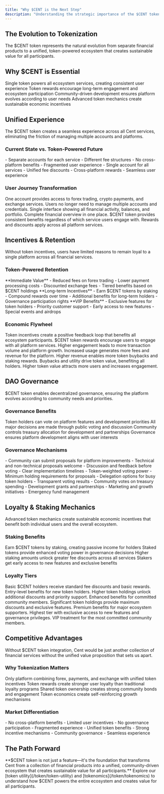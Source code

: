 ```yaml
---
title: "Why $CENT is the Next Step"
description: "Understanding the strategic importance of the $CENT token for ecosystem growth"
---
```


## The Evolution to Tokenization

<Card title="From Products to Ecosystem" icon="puzzle-piece" horizontal>
  The $CENT token represents the natural evolution from separate financial
  products to a unified, token-powered ecosystem that creates sustainable value
  for all participants.
</Card>

## Why $CENT is Essential

<CardGroup cols={2}>
  <Card title="Unified Experience" icon="link">
    Single token powers all ecosystem services, creating consistent user
    experience
  </Card>
  <Card title="Incentives & Retention" icon="gift">
    Token rewards encourage long-term engagement and ecosystem participation
  </Card>
  <Card title="DAO Governance" icon="vote-yea">
    Community-driven development ensures platform evolves according to user
    needs
  </Card>
  <Card title="Loyalty & Staking" icon="lock">
    Advanced token mechanics create sustainable economic incentives
  </Card>
</CardGroup>

## Unified Experience

<Info>
  The $CENT token creates a seamless experience across all Cent services,
  eliminating the friction of managing multiple accounts and platforms.
</Info>

### Current State vs. Token-Powered Future

<Columns cols={2}>
  <Card title="Current State" icon="times">
    - Separate accounts for each service - Different fee structures - No
    cross-platform benefits - Fragmented user experience
  </Card>
  <Card title="With $CENT" icon="check">
    - Single account for all services - Unified fee discounts - Cross-platform
    rewards - Seamless user experience
  </Card>
</Columns>

### User Journey Transformation

<Steps>
  <Step title="Single Sign-On">
    One account provides access to forex trading, crypto payments, and exchange
    services.
    <Check>
      Users no longer need to manage multiple accounts and credentials.
    </Check>
  </Step>

  <Step title="Unified Dashboard">
    Single interface showing all financial activity, balances, and portfolio.
    <Check>Complete financial overview in one place.</Check>
  </Step>

  <Step title="Cross-Platform Benefits">
    $CENT token provides consistent benefits regardless of which service users
    engage with.
    <Check>Rewards and discounts apply across all platform services.</Check>
  </Step>
</Steps>

## Incentives & Retention

<Warning>
  Without token incentives, users have limited reasons to remain loyal to a
  single platform across all financial services.
</Warning>

### Token-Powered Retention

<AccordionGroup>
  <Accordion title="Fee Discounts" icon="percent">
    **Immediate Value** - Reduced fees on forex trading - Lower payment
    processing costs - Discounted exchange fees - Tiered benefits based on $CENT
    holdings
  </Accordion>

  <Accordion title="Staking Rewards" icon="coins">
    **Long-term Incentives** - Earn $CENT tokens by staking - Compound rewards
    over time - Additional benefits for long-term holders - Governance
    participation rights
  </Accordion>

  <Accordion title="Loyalty Programs" icon="star">
    **VIP Benefits** - Exclusive features for token holders - Priority customer
    support - Early access to new features - Special events and airdrops
  </Accordion>
</AccordionGroup>

### Economic Flywheel

<Card title="Self-Reinforcing Growth" icon="sync" horizontal>
  Token incentives create a positive feedback loop that benefits all ecosystem
  participants.
</Card>

<Steps>
  <Step title="User Engagement">
    $CENT token rewards encourage users to engage with all platform services.
    <Check>
      Higher engagement leads to more transaction volume and platform growth.
    </Check>
  </Step>

  <Step title="Revenue Generation">
    Increased usage generates more fees and revenue for the platform.
    <Check>
      Higher revenue enables more token buybacks and staking rewards.
    </Check>
  </Step>

  <Step title="Token Value Appreciation">
    Buybacks and utility drive token value, benefiting all holders.
    <Check>
      Higher token value attracts more users and increases engagement.
    </Check>
  </Step>
</Steps>

## DAO Governance

<Card title="Community-Driven Development" icon="users" horizontal>
  $CENT token enables decentralized governance, ensuring the platform evolves
  according to community needs and priorities.
</Card>

### Governance Benefits

<Columns cols={2}>
  <Card title="User Voice" icon="microphone">
    Token holders can vote on platform features and development priorities
  </Card>
  <Card title="Transparent Decisions" icon="eye">
    All major decisions are made through public voting and discussion
  </Card>
  <Card title="Treasury Management" icon="wallet">
    Community controls treasury allocation for development and partnerships
  </Card>
  <Card title="Long-term Alignment" icon="target">
    Governance ensures platform development aligns with user interests
  </Card>
</Columns>

### Governance Mechanisms

<AccordionGroup>
  <Accordion title="Proposal System" icon="file-text">
    - Community can submit proposals for platform improvements - Technical and
    non-technical proposals welcome - Discussion and feedback before voting -
    Clear implementation timelines
  </Accordion>

  <Accordion title="Voting Rights" icon="vote-yea">
    - Token-weighted voting power - Minimum holding requirements for proposals -
    Delegation options for busy token holders - Transparent voting results
  </Accordion>

  <Accordion title="Treasury Allocation" icon="coins">
    - Community votes on treasury spending - Development grants and partnerships
    - Marketing and growth initiatives - Emergency fund management
  </Accordion>
</AccordionGroup>

## Loyalty & Staking Mechanics

<Info>
  Advanced token mechanics create sustainable economic incentives that benefit
  both individual users and the overall ecosystem.
</Info>

### Staking Benefits

<CardGroup cols={2}>
  <Card title="Passive Income" icon="coins">
    Earn $CENT tokens by staking, creating passive income for holders
  </Card>
  <Card title="Governance Power" icon="vote-yea">
    Staked tokens provide enhanced voting power in governance decisions
  </Card>
  <Card title="Fee Discounts" icon="percent">
    Higher staking amounts unlock greater fee discounts across all services
  </Card>
  <Card title="Exclusive Access" icon="star">
    Stakers get early access to new features and exclusive benefits
  </Card>
</CardGroup>

### Loyalty Tiers

<Steps>
  <Step title="Bronze Tier">
    Basic $CENT holders receive standard fee discounts and basic rewards.
    <Check>Entry-level benefits for new token holders.</Check>
  </Step>

  <Step title="Silver Tier">
    Higher token holdings unlock additional discounts and priority support.
    <Check>Enhanced benefits for committed community members.</Check>
  </Step>

  <Step title="Gold Tier">
    Significant token holdings provide maximum discounts and exclusive features.
    <Check>Premium benefits for major ecosystem supporters.</Check>
  </Step>

  <Step title="Platinum Tier">
    Highest tier with exclusive access to new features and governance
    privileges.
    <Check>VIP treatment for the most committed community members.</Check>
  </Step>
</Steps>

## Competitive Advantages

<Warning>
  Without $CENT token integration, Cent would be just another collection of
  financial services without the unified value proposition that sets us apart.
</Warning>

### Why Tokenization Matters

<CardGroup cols={2}>
  <Card title="Unique Positioning" icon="bullseye">
    Only platform combining forex, payments, and exchange with unified token
    incentives
  </Card>
  <Card title="User Retention" icon="users">
    Token rewards create stronger user loyalty than traditional loyalty programs
  </Card>
  <Card title="Community Building" icon="handshake">
    Shared token ownership creates strong community bonds and engagement
  </Card>
  <Card title="Sustainable Growth" icon="chart-line">
    Token economics create self-reinforcing growth mechanisms
  </Card>
</CardGroup>

### Market Differentiation

<Columns cols={2}>
  <Card title="Traditional Finance" icon="bank">
    - No cross-platform benefits - Limited user incentives - No governance
    participation - Fragmented experience
  </Card>
  <Card title="Cent with $CENT" icon="coins">
    - Unified token benefits - Strong incentive mechanisms - Community
    governance - Seamless experience
  </Card>
</Columns>

## The Path Forward

<Note>
  **$CENT token is not just a feature—it's the foundation that transforms Cent
  from a collection of financial products into a unified, community-driven
  ecosystem that creates sustainable value for all participants.**
</Note>

<Card title="Ready to Learn More?" icon="file-text" horizontal>
  Explore our [token utility](/token/token-utility) and
  [tokenomics](/token/tokenomics) to understand how $CENT powers the entire
  ecosystem and creates value for all participants.
</Card>
